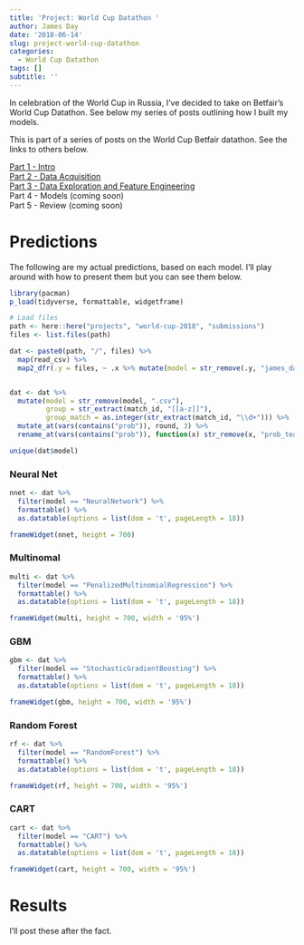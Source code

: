 ```yaml
---
title: 'Project: World Cup Datathon '
author: James Day
date: '2018-06-14'
slug: project-world-cup-datathon
categories:
  - World Cup Datathon
tags: []
subtitle: ''
---
```


In celebration of the World Cup in Russia, I've decided to take on Betfair's World Cup Datathon. See below my series of posts outlining how I built my models.


This is part of a series of posts on the World Cup Betfair datathon. See the links to others below.   
   
[Part 1 - Intro](https://plussixoneblog.com/post/football-world-cup-datathon-part-1)    
[Part 2 - Data Acquisition](https://plussixoneblog.com/post/football-world-cup-datathon-part-2)   
[Part 3 - Data Exploration and Feature Engineering](https://plussixoneblog.com/post/football-world-cup-datathon-part-3)    
Part 4 - Models (coming soon)   
Part 5 - Review (coming soon)   


# Predictions
The following are my actual predictions, based on each model. I'll play around with how to present them but you can see them below. 

```r
library(pacman)
p_load(tidyverse, formattable, widgetframe)

# Load files
path <- here::here("projects", "world-cup-2018", "submissions")
files <- list.files(path)

dat <- paste0(path, "/", files) %>%
  map(read_csv) %>%
  map2_dfr(.y = files, ~ .x %>% mutate(model = str_remove(.y, "james_day_")))


dat <- dat %>%
  mutate(model = str_remove(model, ".csv"),
         group = str_extract(match_id, "[[a-z]]"),
         group_match = as.integer(str_extract(match_id, "\\d+"))) %>%
  mutate_at(vars(contains("prob")), round, 3) %>%
  rename_at(vars(contains("prob")), function(x) str_remove(x, "prob_team_1_"))

unique(dat$model)
```

### Neural Net
```r
nnet <- dat %>% 
  filter(model == "NeuralNetwork") %>%
  formattable() %>%
  as.datatable(options = list(dom = 't', pageLength = 18))

frameWidget(nnet, height = 700)
```


### Multinomal
```r
multi <- dat %>% 
  filter(model == "PenalizedMultinomialRegression") %>%
  formattable() %>%
  as.datatable(options = list(dom = 't', pageLength = 18))

frameWidget(multi, height = 700, width = '95%')
```

### GBM
```r
gbm <- dat %>% 
  filter(model == "StochasticGradientBoosting") %>%
  formattable() %>%
  as.datatable(options = list(dom = 't', pageLength = 18))

frameWidget(gbm, height = 700, width = '95%')
```

### Random Forest
```r
rf <- dat %>% 
  filter(model == "RandomForest") %>%
  formattable() %>%
  as.datatable(options = list(dom = 't', pageLength = 18))

frameWidget(rf, height = 700, width = '95%')
```

### CART
```r
cart <- dat %>% 
  filter(model == "CART") %>%
  formattable() %>%
  as.datatable(options = list(dom = 't', pageLength = 18))

frameWidget(cart, height = 700, width = '95%')
```

# Results
I'll post these after the fact.